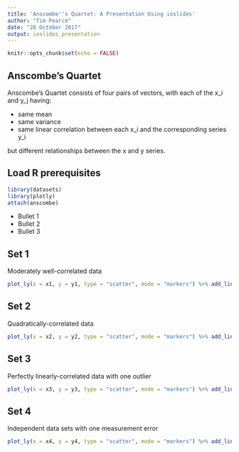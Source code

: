 ```yaml
---
title: 'Anscombe''s Quartet: A Presentation Using ioslides'
author: "Tim Pearce"
date: "28 October 2017"
output: ioslides_presentation
---
```


```r
knitr::opts_chunk$set(echo = FALSE)
```

## Anscombe's  Quartet

Anscombe's Quartet consists of four pairs of vectors, with each of the x_i and y_j having:

- same mean
- same variance
- same linear correlation between each x_i and the corresponding series y_i

but different relationships between the x and y series.

## Load R prerequisites

```r
library(datasets)
library(plotly)
attach(anscombe)
```
- Bullet 1
- Bullet 2
- Bullet 3

## Set 1

Moderately well-correlated data
```r
plot_ly(x = x1, y = y1, type = "scatter", mode = "markers") %>% add_lines(x = x1, y = lm(y1 ~ x1))
```

## Set 2

Quadratically-correlated data
```r
plot_ly(x = x2, y = y2, type = "scatter", mode = "markers") %>% add_lines(x = x2, y = lm(y2 ~ x2))
```

## Set 3

Perfectly linearly-correlated data with one outlier
```r
plot_ly(x = x3, y = y3, type = "scatter", mode = "markers") %>% add_lines(x = x3, y = lm(y3 ~ x3))
```

## Set 4

Independent data sets with one measurement error
```r
plot_ly(x = x4, y = y4, type = "scatter", mode = "markers") %>% add_lines(x = x1, y = lm(y1 ~ x1))
```

